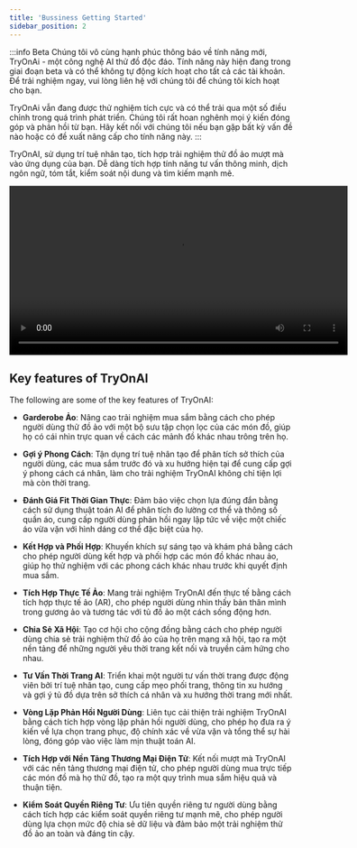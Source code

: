 ```yaml
---
title: 'Bussiness Getting Started'
sidebar_position: 2
---
```


:::info Beta
Chúng tôi vô cùng hạnh phúc thông báo về tính năng mới, TryOnAi - một công nghệ AI thử đồ độc đáo. Tính năng này hiện đang trong giai đoạn beta và có thể không tự động kích hoạt cho tất cả các tài khoản. Để trải nghiệm ngay, vui lòng liên hệ với chúng tôi để chúng tôi kích hoạt cho bạn.

TryOnAi vẫn đang được thử nghiệm tích cực và có thể trải qua một số điều chỉnh trong quá trình phát triển. Chúng tôi rất hoan nghênh mọi ý kiến đóng góp và phản hồi từ bạn. Hãy kết nối với chúng tôi nếu bạn gặp bất kỳ vấn đề nào hoặc có đề xuất nâng cấp cho tính năng này.
:::


TryOnAI, sử dụng trí tuệ nhân tạo, tích hợp trải nghiệm thử đồ ảo mượt mà vào ứng dụng của bạn. Dễ dàng tích hợp tính năng tư vấn thông minh, dịch ngôn ngữ, tóm tắt, kiểm soát nội dung và tìm kiếm mạnh mẽ.
 
<video controls width="600">
  <source src="https://cdn.sanity.io/files/pimmzwex/production/dd88b54f3f53fc6d503707ad86ec8d3c13148a32.mp4?dl=dd88b54f3f53fc6d503707ad86ec8d3c13148a32.mp4" type="video/mp4" />
</video>

## Key features of TryOnAI

The following are some of the key features of TryOnAI:

- **Garderobe Ảo**: Nâng cao trải nghiệm mua sắm bằng cách cho phép người dùng thử đồ ảo với một bộ sưu tập chọn lọc của các món đồ, giúp họ có cái nhìn trực quan về cách các mảnh đồ khác nhau trông trên họ.

- **Gợi ý Phong Cách**: Tận dụng trí tuệ nhân tạo để phân tích sở thích của người dùng, các mua sắm trước đó và xu hướng hiện tại để cung cấp gợi ý phong cách cá nhân, làm cho trải nghiệm TryOnAI không chỉ tiện lợi mà còn thời trang.

- **Đánh Giá Fit Thời Gian Thực**: Đảm bảo việc chọn lựa đúng đắn bằng cách sử dụng thuật toán AI để phân tích đo lường cơ thể và thông số quần áo, cung cấp người dùng phản hồi ngay lập tức về việc một chiếc áo vừa vặn với hình dáng cơ thể đặc biệt của họ.

- **Kết Hợp và Phối Hợp**: Khuyến khích sự sáng tạo và khám phá bằng cách cho phép người dùng kết hợp và phối hợp các món đồ khác nhau ảo, giúp họ thử nghiệm với các phong cách khác nhau trước khi quyết định mua sắm.

- **Tích Hợp Thực Tế Ảo**: Mang trải nghiệm TryOnAI đến thực tế bằng cách tích hợp thực tế ảo (AR), cho phép người dùng nhìn thấy bản thân mình trong gương ảo và tương tác với tủ đồ ảo một cách sống động hơn.

- **Chia Sẻ Xã Hội**: Tạo cơ hội cho cộng đồng bằng cách cho phép người dùng chia sẻ trải nghiệm thử đồ ảo của họ trên mạng xã hội, tạo ra một nền tảng để những người yêu thời trang kết nối và truyền cảm hứng cho nhau.

- **Tư Vấn Thời Trang AI**: Triển khai một người tư vấn thời trang được động viên bởi trí tuệ nhân tạo, cung cấp mẹo phối trang, thông tin xu hướng và gợi ý tủ đồ dựa trên sở thích cá nhân và xu hướng thời trang mới nhất.

- **Vòng Lặp Phản Hồi Người Dùng**: Liên tục cải thiện trải nghiệm TryOnAI bằng cách tích hợp vòng lặp phản hồi người dùng, cho phép họ đưa ra ý kiến về lựa chọn trang phục, độ chính xác về vừa vặn và tổng thể sự hài lòng, đóng góp vào việc làm mịn thuật toán AI.

- **Tích Hợp với Nền Tảng Thương Mại Điện Tử**: Kết nối mượt mà TryOnAI với các nền tảng thương mại điện tử, cho phép người dùng mua trực tiếp các món đồ mà họ thử đồ, tạo ra một quy trình mua sắm hiệu quả và thuận tiện.

- **Kiểm Soát Quyền Riêng Tư**: Ưu tiên quyền riêng tư người dùng bằng cách tích hợp các kiểm soát quyền riêng tư mạnh mẽ, cho phép người dùng lựa chọn mức độ chia sẻ dữ liệu và đảm bảo một trải nghiệm thử đồ ảo an toàn và đáng tin cậy.
